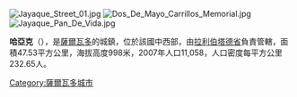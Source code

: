 [[Image:Jayaque_Street_01.jpg|thumb]]
[[Image:Dos_De_Mayo_Carrillos_Memorial.jpg|thumb]]
[[Image:Jayaque_Pan_De_Vida.jpg|thumb]]

'''哈亞克'''（{{lang-es|Jayaque}}），是[[薩爾瓦多|薩爾瓦多]]的城鎮，位於該國中西部，由[[拉利伯塔德省|拉利伯塔德省]]負責管轄，面積47.53平方公里，海拔高度998米，2007年人口11,058，人口密度每平方公里232.65人。

{{Coord|13|40|N|89|26|W|display=title}}

{{ElSalvador-geo-stub}}
[[Category:薩爾瓦多城市|Category:薩爾瓦多城市]]